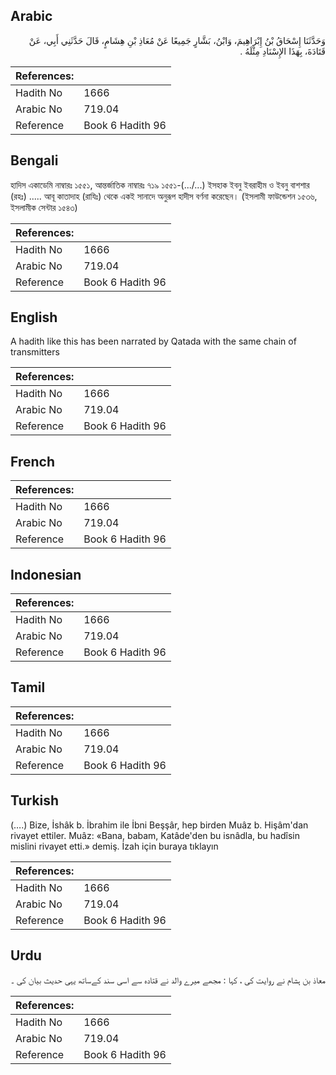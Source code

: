 ## Arabic


<div dir="rtl" lang="ar" style={{fontSize:'larger',backgroundColor:'#f8f9fa',padding:20}}>
وَحَدَّثَنَا إِسْحَاقُ بْنُ إِبْرَاهِيمَ، وَابْنُ، بَشَّارٍ جَمِيعًا عَنْ مُعَاذِ بْنِ هِشَامٍ، قَالَ حَدَّثَنِي أَبِي، عَنْ قَتَادَةَ، بِهَذَا الإِسْنَادِ مِثْلَهُ ‏.‏
</div>
<div style={{backgroundColor:'#f8f9fa',padding:20, marginBottom: 10}}><table> <thead> <tr> <th>References:</th> <th></th> </tr> </thead> <tbody><tr><td>Hadith No</td><td>1666</td></tr><tr><td>Arabic No</td><td>719.04</td></tr><tr><td>Reference</td><td>Book 6 Hadith 96</td></tr></tbody></table></div>

## Bengali


<div dir="ltr" lang="bn" style={{fontSize:'larger',backgroundColor:'#f8f9fa',padding:20}}>
হাদিস একাডেমি নাম্বারঃ ১৫৫১, আন্তর্জাতিক নাম্বারঃ ৭১৯ ১৫৫১-(.../...) ইসহাক ইবনু ইবরাহীম ও ইবনু বাশশার (রহঃ) ..... আবূ কাতাদাহ (রাযিঃ) থেকে একই সানাদে অনুরূপ হাদীস বর্ণনা করেছেন। (ইসলামী ফাউন্ডেশন ১৫৩৬, ইসলামীক সেন্টার ১৫৪৩)
</div>
<div style={{backgroundColor:'#f8f9fa',padding:20, marginBottom: 10}}><table> <thead> <tr> <th>References:</th> <th></th> </tr> </thead> <tbody><tr><td>Hadith No</td><td>1666</td></tr><tr><td>Arabic No</td><td>719.04</td></tr><tr><td>Reference</td><td>Book 6 Hadith 96</td></tr></tbody></table></div>

## English


<div dir="ltr" lang="en" style={{fontSize:'larger',backgroundColor:'#f8f9fa',padding:20}}>
A hadith like this has been narrated by Qatada with the same chain of transmitters
</div>
<div style={{backgroundColor:'#f8f9fa',padding:20, marginBottom: 10}}><table> <thead> <tr> <th>References:</th> <th></th> </tr> </thead> <tbody><tr><td>Hadith No</td><td>1666</td></tr><tr><td>Arabic No</td><td>719.04</td></tr><tr><td>Reference</td><td>Book 6 Hadith 96</td></tr></tbody></table></div>

## French


<div dir="ltr" lang="fr" style={{fontSize:'larger',backgroundColor:'#f8f9fa',padding:20}}>

</div>
<div style={{backgroundColor:'#f8f9fa',padding:20, marginBottom: 10}}><table> <thead> <tr> <th>References:</th> <th></th> </tr> </thead> <tbody><tr><td>Hadith No</td><td>1666</td></tr><tr><td>Arabic No</td><td>719.04</td></tr><tr><td>Reference</td><td>Book 6 Hadith 96</td></tr></tbody></table></div>

## Indonesian


<div dir="ltr" lang="id" style={{fontSize:'larger',backgroundColor:'#f8f9fa',padding:20}}>

</div>
<div style={{backgroundColor:'#f8f9fa',padding:20, marginBottom: 10}}><table> <thead> <tr> <th>References:</th> <th></th> </tr> </thead> <tbody><tr><td>Hadith No</td><td>1666</td></tr><tr><td>Arabic No</td><td>719.04</td></tr><tr><td>Reference</td><td>Book 6 Hadith 96</td></tr></tbody></table></div>

## Tamil


<div dir="ltr" lang="ta" style={{fontSize:'larger',backgroundColor:'#f8f9fa',padding:20}}>

</div>
<div style={{backgroundColor:'#f8f9fa',padding:20, marginBottom: 10}}><table> <thead> <tr> <th>References:</th> <th></th> </tr> </thead> <tbody><tr><td>Hadith No</td><td>1666</td></tr><tr><td>Arabic No</td><td>719.04</td></tr><tr><td>Reference</td><td>Book 6 Hadith 96</td></tr></tbody></table></div>

## Turkish


<div dir="ltr" lang="tr" style={{fontSize:'larger',backgroundColor:'#f8f9fa',padding:20}}>
(….) Bize, İshâk b. İbrahim ile İbni Beşşâr, hep birden Muâz b. Hişâm'dan rivayet ettiler. Muâz: «Bana, babam, Katâde'den bu isnâdla, bu hadîsin mislini rivayet etti.» demiş. İzah için buraya tıklayın
</div>
<div style={{backgroundColor:'#f8f9fa',padding:20, marginBottom: 10}}><table> <thead> <tr> <th>References:</th> <th></th> </tr> </thead> <tbody><tr><td>Hadith No</td><td>1666</td></tr><tr><td>Arabic No</td><td>719.04</td></tr><tr><td>Reference</td><td>Book 6 Hadith 96</td></tr></tbody></table></div>

## Urdu


<div dir="rtl" lang="ur" style={{fontSize:'larger',backgroundColor:'#f8f9fa',padding:20}}>
معاذ بن ہشام نے روایت کی ، کہا : مجھے میرے والد نے قتادہ سے اسی سند کےساتھ یہی حدیث بیان کی ۔
</div>
<div style={{backgroundColor:'#f8f9fa',padding:20, marginBottom: 10}}><table> <thead> <tr> <th>References:</th> <th></th> </tr> </thead> <tbody><tr><td>Hadith No</td><td>1666</td></tr><tr><td>Arabic No</td><td>719.04</td></tr><tr><td>Reference</td><td>Book 6 Hadith 96</td></tr></tbody></table></div>